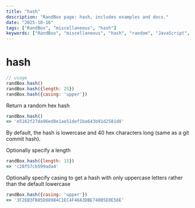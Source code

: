 ```yaml
---
title: "hash"
description: "RandBox page: hash, includes examples and docs."
date: "2025-10-16"
tags: ["RandBox", "miscellaneous", "hash"]
keywords: ["RandBox", "miscellaneous", "hash", "random", "JavaScript", "MDX"]
---
```


# hash

```js
// usage
randBox.hash()
randBox.hash({length: 25})
randBox.hash({casing: 'upper'})
```

Return a random hex hash

```js
randBox.hash()
=> 'e5162f27da96ed8e1ae51def1ba643b91d2581d8'
```

By default, the hash is lowercase and 40 hex characters long (same as a git
commit hash).

Optionally specify a length

```js
randBox.hash({length: 15})
=> 'c28f57cb599ada4'
```

Optionally specify casing to get a hash with only uppercase letters
rather than the default lowercase

```js
randBox.hash({casing: 'upper'})
=> '3F2EB3FB85D88984C1EC4F46A3DBE740B5E0E56E'
```


